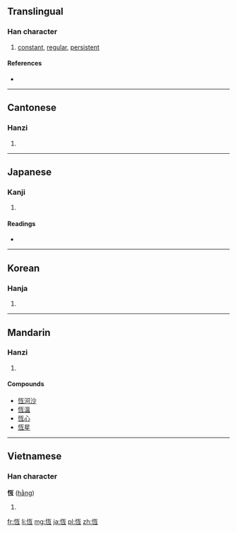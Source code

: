 {{also|恒}}
==Translingual==

===Han character===
{{Han char|rn=61|rad=心|as=06|sn=9|four=9101<sub>7</sub>|canj=心一月一 (PMBM)}}

# [[constant]], [[regular]], [[persistent]]

====References====
* {{Han ref|kx=0383.250|dkj=10528|dj=0714.010|hdz=42294.160|uh=6046|ud=24646|bh=ABED|bd=44013}}

----

==Cantonese==

===Hanzi===
{{yue-hanzi|jyut=|y=hang4|sim=恒}}

# {{defn|lang=yue|sort=心06}}

----

==Japanese==

===Kanji===
{{ja-kanji|grade=uc|rs=心06|style=ky|shin=恒}}

# {{defn|lang=ja|sort=心06}}

====Readings====
* {{ja-readings|on=[[こう]] (kō)|kun=[[つね]] (tsune)}}

----

==Korean==

===Hanja===
{{ko-hanja|hangeul=항|eumhun=|rv=hang|mr=hang|y=hang}}

# {{defn|lang=ko|sort=心06}}

----

==Mandarin==

===Hanzi===
{{cmn-hanzi|sim=恒|pin=[[héng]] ([[heng2]])|wg=heng<sup>2</sup>}}

# {{defn|lang=cmn|sort=心06}}

====Compounds====
* [[恆河沙]]
* [[恆溫]]
* [[恆心]]
* [[恆星]]

----

==Vietnamese==

===Han character===
'''恆''' ([[hằng]])

# {{defn|lang=vi}}

[[fr:恆]]
[[li:恆]]
[[mg:恆]]
[[ja:恆]]
[[pl:恆]]
[[zh:恆]]